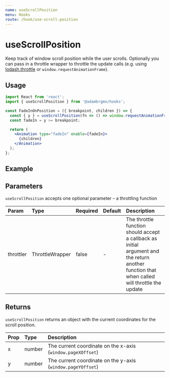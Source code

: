 ```yaml
---
name: useScrollPosition
menu: Hooks
route: /hook/use-scroll-position
---
```



# useScrollPosition

Keep track of window scroll position while the user scrolls. Optionally you can
pass in a throttle wrapper to throttle the update calls (e.g. using
[lodash.throttle](https://www.npmjs.com/package/lodash.throttle) or
`window.requestAnimationFrame`).

## Usage

```jsx
import React from 'react';
import { useScrollPosition } from '@adambrgmn/hooks';

const FadeInOnPosition = ({ breakpoint, children }) => {
  const { y } = useScrollPosition(fn => () => window.requestAnimationFrame(fn));
  const fadeIn = y >= breakpoint;

  return (
    <Animation type="fadeIn" enable={fadeIn}>
      {children}
    </Animation>
  );
};
```

## Example

<Playground>
  <UseScrollPositionExample />
</Playground>

## Parameters

`useScrollPosition` accepts one optional parameter – a throttling function

| Param     | Type            | Required | Default | Description                                                                                                                                  |
| :-------- | :-------------- | :------- | :------ | :------------------------------------------------------------------------------------------------------------------------------------------- |
| throttler | ThrottleWrapper | false    | -       | The throttle function should accept a callback as initial argument and the return another function that when called will throttle the update |

## Returns

`useScrollPosition` returns an object with the current coordinates for the
scroll position.

| Prop | Type   | Description                                                 |
| :--- | :----- | :---------------------------------------------------------- |
| x    | number | The current coordinate on the x-axis (`window.pageXOffset`) |
| y    | number | The current coordinate on the y-axis (`window.pageYOffset`) |
